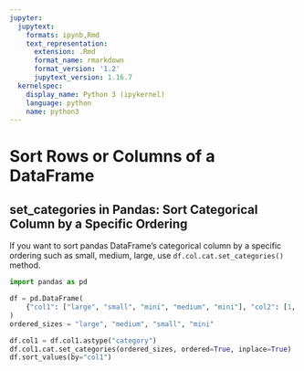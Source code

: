```yaml
---
jupyter:
  jupytext:
    formats: ipynb,Rmd
    text_representation:
      extension: .Rmd
      format_name: rmarkdown
      format_version: '1.2'
      jupytext_version: 1.16.7
  kernelspec:
    display_name: Python 3 (ipykernel)
    language: python
    name: python3
---
```


# Sort Rows or Columns of a DataFrame


## set_categories in Pandas: Sort Categorical Column by a Specific Ordering


If you want to sort pandas DataFrame’s categorical column by a specific ordering such as small, medium, large, use `df.col.cat.set_categories()` method.

```python
import pandas as pd 

df = pd.DataFrame(
    {"col1": ["large", "small", "mini", "medium", "mini"], "col2": [1, 2, 3, 4, 5]}
)
ordered_sizes = "large", "medium", "small", "mini"

df.col1 = df.col1.astype("category")
df.col1.cat.set_categories(ordered_sizes, ordered=True, inplace=True)
df.sort_values(by="col1")
```
